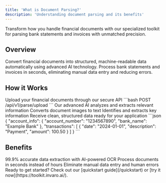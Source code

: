 ```yaml
---
title: 'What is Document Parsing?'
description: 'Understanding document parsing and its benefits'
---
```


<Note>
  Transform how you handle financial documents with our specialized toolkit for parsing bank statements and invoices with unmatched precision.
</Note>

## Overview

<CardGroup cols={2}>
  <Card title="Automated Extraction" icon="robot">
    Convert financial documents into structured, machine-readable data automatically using advanced AI technology.
  </Card>
  
  <Card title="Efficient Processing" icon="bolt">
    Process bank statements and invoices in seconds, eliminating manual data entry and reducing errors.
  </Card>
</CardGroup>

## How it Works

<Steps>
  <Step title="Document Upload">
    Upload your financial documents through our secure API
    <CodeGroup>
    ```bash
    POST /api/v1/parse/upload
    ```
    </CodeGroup>
  </Step>

  <Step title="AI Processing">
    Our advanced AI analyzes and extracts relevant information
    <CardGroup cols={2}>
      <Card title="OCR Analysis" icon="magnifying-glass">
        Converts document images to text
      </Card>
      <Card title="Data Extraction" icon="wand-magic-sparkles">
        Identifies and extracts key information
      </Card>
    </CardGroup>
  </Step>

  <Step title="Structured Data">
    Receive clean, structured data ready for your application
    ```json
    {
      "account_info": {
        "account_number": "1234567890",
        "bank_name": "Example Bank"
      },
      "transactions": [
        {
          "date": "2024-01-01",
          "description": "Payment",
          "amount": 100.50
        }
      ]
    }
    ```
  </Step>
</Steps>

## Benefits

<CardGroup cols={3}>
  <Card title="Accuracy" icon="bullseye">
    99.9% accurate data extraction with AI-powered OCR
  </Card>
  
  <Card title="Speed" icon="gauge-high">
    Process documents in seconds instead of hours
  </Card>
  
  <Card title="Automation" icon="gears">
    Eliminate manual data entry and human errors
  </Card>
</CardGroup>

<Note>
  Ready to get started? Check out our [quickstart guide](/quickstart) or [try it now](https://toolkit.invaro.ai/).
</Note> 
